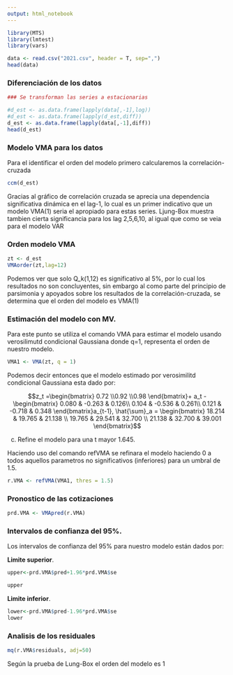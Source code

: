 ```yaml
---
output: html_notebook
---
```


```r
library(MTS)
library(lmtest)
library(vars)
```


```r
data <- read.csv("2021.csv", header = T, sep=",")
head(data)
```


### Diferenciación de los datos

```r
### Se transforman las series a estacionarias

#d_est <- as.data.frame(lapply(data[,-1],log))
#d_est <- as.data.frame(lapply(d_est,diff))
d_est <- as.data.frame(lapply(data[,-1],diff))
head(d_est)

```


### Modelo VMA para los datos

Para el identificar el orden del modelo primero calcularemos la correlación-cruzada

```r
ccm(d_est)
```
Gracias al gráfico de correlación cruzada se aprecia una dependencia significativa dinámica en el lag-1, lo cual es un primer indicativo que un modelo VMA(1) seria el apropiado para estas series. Ljung-Box muestra tambien cierta significancia para los lag 2,5,6,10, al igual que como se veia para el modelo VAR


### Orden modelo VMA

```r
zt <- d_est
VMAorder(zt,lag=12)
```

Podemos ver que  solo Q_k(1,12) es significativo al 5%, por lo cual los resultados no son concluyentes, sin embargo al como parte del principio de parsimonia y apoyados sobre los resultados de la correlación-cruzada, se determina que el orden del modelo es VMA(1)

### Estimación del modelo con MV. 

Para este punto se utiliza el comando VMA para estimar el modelo usando
verosilimutd condicional Gaussiana donde q=1, representa el orden de nuestro modelo.

```r
VMA1 <- VMA(zt, q = 1)
```
Podemos decir entonces que el modelo estimado por verosimilitd condicional
Gaussiana esta dado por:

$$z_t =\begin{bmatrix}
0.72
\\0.92 
\\0.98
\end{bmatrix}+ a_t - \begin{bmatrix}
0.080  & -0.263   & 0.126\\ 
0.104  & -0.536   & 0.261\\ 
0.121  & -0.718  & 0.348
\end{bmatrix}a_{t-1}, \hat{\sum}_a = \begin{bmatrix}
18.214 & 19.765 & 21.138 \\ 
19.765 & 29.541 & 32.700 \\ 
21.138 & 32.700 & 39.001
\end{bmatrix}$$




c)   Refine el modelo para una t mayor   1.645. 

Haciendo uso del comando refVMA se refinara el modelo haciendo 0 a todos aquellos parametros no significativos (inferiores) para un umbral de  1.5.

```r
r.VMA <- refVMA(VMA1, thres = 1.5)

```



### Pronostico de las cotizaciones

```r
prd.VMA <- VMApred(r.VMA)
```

### Intervalos de confianza del 95%. 

Los intervalos de confianza del 95% para nuestro modelo están dados por:


**Limite superior**.
```r

upper<-prd.VMA$pred+1.96*prd.VMA$se

upper
```
**Limite inferior**.

```r



lower<-prd.VMA$pred-1.96*prd.VMA$se
lower

```

### Analisis de los residuales

```r
mq(r.VMA$residuals, adj=50)
```

Según la prueba de Lung-Box el orden del modelo es 1

